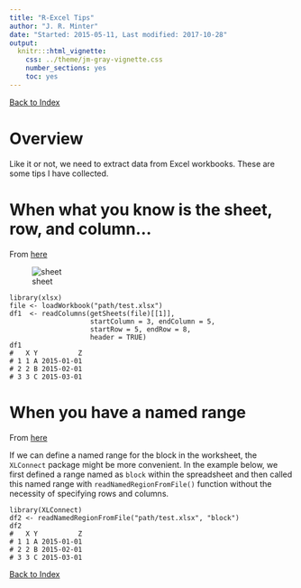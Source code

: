```yaml
---
title: "R-Excel Tips"
author: "J. R. Minter"
date: "Started: 2015-05-11, Last modified: 2017-10-28"
output:
  knitr:::html_vignette:
    css: ../theme/jm-gray-vignette.css
    number_sections: yes
    toc: yes
---
```


[Back to Index](../README.html)

# Overview

Like it or not, we need to extract data from Excel workbooks. These are
some tips I have collected.

# When what you know is the sheet, row, and column...

From [here](https://statcompute.wordpress.com/2015/05/10/read-a-block-of-spreadsheet-with-r/)

![sheet](./images/xlsx.jpg)

```
library(xlsx)
file <- loadWorkbook("path/test.xlsx")
df1  <- readColumns(getSheets(file)[[1]],
                    startColumn = 3, endColumn = 5,
                    startRow = 5, endRow = 8,
                    header = TRUE)
df1
#   X Y          Z
# 1 1 A 2015-01-01
# 2 2 B 2015-02-01
# 3 3 C 2015-03-01
```

# When you have a named range

From [here](https://statcompute.wordpress.com/2015/05/10/read-a-block-of-spreadsheet-with-r/)

If we can define a named range for the block in the worksheet, the
``XLConnect`` package might be more convenient. In the example below,
we first defined a range named as ``block`` within the spreadsheet and
then called this named range with ``readNamedRegionFromFile()``
function without the necessity of specifying rows and columns.

```
library(XLConnect)
df2 <- readNamedRegionFromFile("path/test.xlsx", "block")
df2
#   X Y          Z
# 1 1 A 2015-01-01
# 2 2 B 2015-02-01
# 3 3 C 2015-03-01

```


[Back to Index](../README.html)